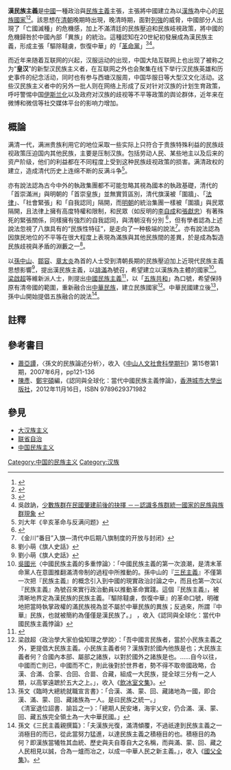 {{mergefrom|漢本位|漢族沙文主義}}

'''漢民族主義'''是[[中國|中國]]一種政治與[[民族主義|民族主義]]主張，主張將中國建立為以[[漢族|漢族]]為中心的[[民族國家|民族國家]]<ref name="leibold2010">{{Cite journal|last=Leibold|first=James|date=September 2010|title=More Than a Category: Han Supremacism on the Chinese Internet|url=https://archive.org/details/sim_china-quarterly_2010-09_203/page/539|journal=The China Quarterly|volume=203|pages=539-559|via=}}</ref><ref>{{cite book|author1=Thomas Mullaney|author2=Eric Armand Vanden Bussche|author3=Stéphane Gros|author4=James Patrick Leibold|title=Critical Han Studies|date=2012|publisher=Univ of California Press|isbn=9780520289758|page=40-41}}</ref>。該思想在[[清朝|清朝]]晚期時出現，晚清時期，面對[[列強|列強]]的威脅，中國部分人出現了「亡國滅種」的危機感，加上不滿清廷的民族壓迫和民族岐視政策，將中國的危機歸咎於中國內部「異族」的統治。這種認知在20世紀初發展成為漢民族主義，形成主張「驅除韃虜，恢復中華」的「[[同盟会|革命黨]]」<ref>{{Cite web |url=http://dangshi.people.com.cn/GB/151935/230642/230646/15701944.html |title=章开沅：“排满”与民族运动 |access-date=2018-03-09 |archive-date=2018-03-10 |archive-url=https://web.archive.org/web/20180310010357/http://dangshi.people.com.cn/GB/151935/230642/230646/15701944.html |dead-url=yes }}</ref><ref name = "wu">吳啟訥，[https://presciencetw.blogspot.com/2016/02/blog-post_90.html 少數族群在民國肇建前後的抉擇 －－認識多族群統一國家的民族與族群現象] {{Wayback|url=https://presciencetw.blogspot.com/2016/02/blog-post_90.html |date=20201205144202 }}</ref>。

而近年来随着互联网的兴起，汉服运动的出现，中国大陆互联网上也出现了被称之为“'''皇汉'''”的新型汉民族主义者，在互联网之外也会聚集在线下举行汉民族英雄和历史事件的纪念活动，同时也有参与西塘汉服周，中国华服日等大型汉文化活动。这些汉民族主义者中的另外一批人则在网络上形成了反对针对汉族的计划生育政策，呼吁警惕中国[[伊斯兰化|伊斯兰化]]以及政府对汉族的歧视等不平等政策的舆论群体，近年来在微博和微信等社交媒体平台的影响力增加。

== 概論 ==
满清一代，满洲贵族利用它的地位采取一些实际上只符合于贵族特殊利益的民族歧视政策压迫国内其他民族，主要是压制汉族。包括劳动人民、某些地主以及后来的资产阶级，他们的利益都在不同程度上受到这种民族歧视政策的损害。满清政权的建立，造成清代历史上连绵不断的反满斗争<ref>刘大年《辛亥革命与反满问题》</ref>。

亦有說法認為古今中外的執政集團都不可能忽略其視為國本的執政基礎，清代的「首崇滿洲」與明朝的「首崇皇族」並無實質區別，清代旗漢被「圍牆」、「[[法律|法律]]」、「社會緊張」和「自我認同」隔開，而[[明朝|明朝]]的統治集團一樣被「圍牆」與民眾隔開，且法律上擁有高度特權和限制，和民眾（如反明的[[李自成|李自成]]和[[張獻忠|張獻忠]]）有著殊死的緊張關係，同樣擁有強烈的自我認同，與清朝沒有分別 <ref name ="章健2014">{{cite web|author1=章健|title=满文朱批、满汉畛域———对欧立德的质疑|url=http://book.ifeng.com/special/detail_2014_07/04/134750_0.shtml|access-date=2018-07-07|archive-date=2021-02-23|archive-url=https://web.archive.org/web/20210223134333/http://book.ifeng.com/special/detail_2014_07/04/134750_0.shtml|dead-url=no}}</ref>，但有學者認為上述說法忽視了八旗具有的“民族性特征”，是走向了一种极端的說法<ref>《金川“番目”入旗—清代中后期八旗制度的开放与封闭》</ref>。亦有說法認為因旗民地位的不平等在很大程度上表現為滿族與其他民族間的差異，於是成為製造民族歧視與矛盾的淵藪之一<ref name="M">劉小萌《旗人史話》</ref>。

以[[孫中山|孫中山]]、[[鄒容|鄒容]]、[[章太炎|章太炎]]為首的人士受到清朝長期的民族壓迫加上近現代民族主義思想影響<ref> 劉小萌《旗人史話》</ref>，提出漢民族主義，以[[排滿|排滿]]為號召，希望建立以漢族為主體的國家<ref name=吳國光>[[吳國光|吳國光]]〈中國民族主義的多重悖論〉：「中國民族主義的第一次浪潮，是清末革命黨人在意圖推翻滿清帝制的過程中所推動的。孫中山的『[[三民主義|三民主義]]』不僅第一次把『民族主義』的概念引入到中國的現實政治討論之中，而且也第一次以『民族主義』為號召來實行政治動員以推動革命實踐。這個『民族主義』，被清晰地界定為漢民族的民族主義。『驅除韃虜，恢復中華』的革命口號，明確地把當時執掌政權的滿民族視為並不屬於中華民族的異族；反過來，所謂『中華』民族，也就被簡約為僅僅是漢民族了。」 ，收入《認同與全球化：當代中國民族主義悖論》</ref>。[[梁啟超|梁啟超]]等維新派人士，則提出[[中國民族主義|中國民族主義]]<ref>{{cite journal|author=[[吳啟訥|吳啟訥]]|title=少數族群在民國肇建前後的抉擇|url=https://presciencetw.blogspot.tw/2016/02/blog-post_90.html|journal=[[遠望雜誌|遠望雜誌]]|date=2016-02-01|access-date=2016-07-28|archive-date=2018-01-30|archive-url=https://web.archive.org/web/20180130204234/https://presciencetw.blogspot.tw/2016/02/blog-post_90.html|dead-url=no}}</ref>，以「[[五族共和|五族共和]]」為口號，希望保持原有清帝國的範圍，重新融合出[[中華民族|中華民族]]，建立民族國家<ref>梁啟超〈政治學大家伯倫知理之學說〉：「吾中國言民族者，當於小民族主義之外，更提倡大民族主義。小民族主義者何？漢族對於國內他族是也；大民族主義者何？合國內本部、屬部之諸族，以對於國外之諸族是也。……自今以往，中國而亡則已，中國而不亡，則此後對於世界者，勢不得不取帝國政略，合漢、合滿、合蒙、合回、合苗、合藏，組成一大民族，提全球三分有一之人類，以高掌遠蹠於五大之上。」，收入《[[飲冰室文集|飲冰室文集]]》。</ref>。中華民國建立後<ref>孫文《臨時大總統就職宣言書》：「合漢、滿、蒙、回、藏諸地為一國，即合漢、滿、蒙、回、藏諸族為一人。是曰民族之統一。」<br>《清室退位詔書．諭旨之一》：「總期人民安堵，海宇乂安，仍合滿、漢、蒙、回、藏五族完全領土為一大中華民國。」</ref>，孫中山開始提倡五族融合的說法<ref>孫文《三民主義親撰篇》：「夫漢族光復，滿清傾覆，不過祇達到民族主義之一消極目的而已，從此當努力猛進，以達民族主義之積極目的也。積極目的為何？即漢族當犧牲其血統、歷史與夫自尊自大之名稱，而與滿、蒙、回、藏之人民相見以誠，合為一爐而冶之，以成一中華人民之新主義。」，收入《[[國父全集|國父全集]]》。</ref>。

== 註釋 ==
{{reflist|2}}

== 參考書目 ==
* [[蕭亞譚|蕭亞譚]]，〈孫文的民族論述分析〉，收入《[[中山人文社會科學期刊|中山人文社會科學期刊]]》第15卷第1期，2007年6月，pp121-136 
* [[陳彥|陳彥]]、[[鄭宇碩|鄭宇碩]]編，《認同與全球化：當代中國民族主義悖論》，[[香港城市大學出版社|香港城市大學出版社]]，2012年11月16日，ISBN 9789629371982

== 參見 ==
* [[大汉族主义|大汉族主义]]
*[[聯省自治|联省自治]]
* [[中国民族主义|中国民族主义]]

[[Category:中国的民族主义|Category:中国的民族主义]]
[[Category:汉族|Category:汉族]]